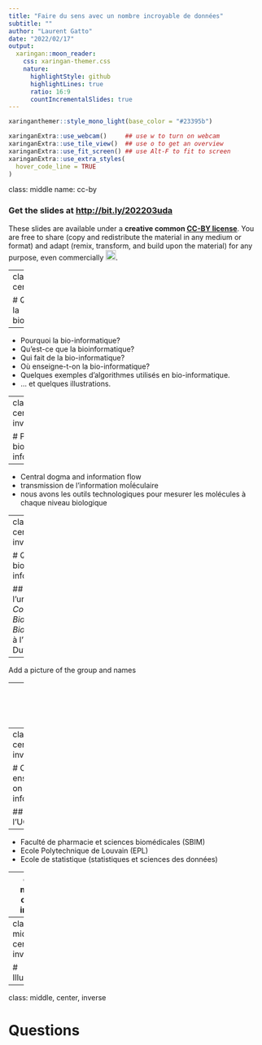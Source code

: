 ```yaml
---
title: "Faire du sens avec un nombre incroyable de données"
subtitle: ""
author: "Laurent Gatto"
date: "2022/02/17"
output:
  xaringan::moon_reader:
    css: xaringan-themer.css
    nature:
      highlightStyle: github
      highlightLines: true
      ratio: 16:9
      countIncrementalSlides: true
---
```


```r
xaringanthemer::style_mono_light(base_color = "#23395b")
```

```r
xaringanExtra::use_webcam()     ## use w to turn on webcam
xaringanExtra::use_tile_view()  ## use o to get an overview
xaringanExtra::use_fit_screen() ## use Alt-F to fit to screen
xaringanExtra::use_extra_styles(
  hover_code_line = TRUE
)
```


class: middle
name: cc-by

### Get the slides at [http://bit.ly/202203uda](http://bit.ly/202203uda)

These slides are available under a **creative common
[CC-BY license](http://creativecommons.org/licenses/by/4.0/)**. You are
free to share (copy and redistribute the material in any medium or
format) and adapt (remix, transform, and build upon the material) for
any purpose, even commercially
<img height="20px" alt="CC-BY" src="https://raw.githubusercontent.com/UCLouvain-CBIO/scp-teaching/main/img/cc1.jpg" />.


---
class: middle, center, inverse

# Qu'est-ce que la bioinformatique?

---

- Pourquoi la bio-informatique?
- Qu'est-ce que la bioinformatique?
- Qui fait de la bio-informatique?
- Où enseigne-t-on la bio-informatique?
- Quelques exemples d'algorithmes utilisés en bio-informatique.
- ... et quelques illustrations.


---
class: middle, center, inverse

# Pourquoi la bio-informatique?


---

- Central dogma and information flow
- transmission de l'information moĺéculaire
- nous avons les outils technologiques pour mesurer les molécules à
  chaque niveau biologique


---
class: middle, center, inverse

# Qui fait de la bio-informatique?

## (dans l'unité *Computational Biology and Bioinformatics* à l'institut de Duve)

---

Add a picture of the group and names

---
class: middle, center, inverse

## bio + info ou info + bio ?

---
class: middle, center, inverse

# Où enseigne-t-on la bio-informatique?

## (à l'UCLouvain)

---

- Faculté de pharmacie et sciences biomédicales (SBIM)
- Ecole Polytechnique de Louvain (EPL)
- Ecole de statistique (statistiques et sciences des données)


---
class: middle, center, inverse

# Quelques exemples d'algorithmes utilisés en bio-informatique.

## (le plat de consistence)

---
class: middle, center, inverse

# Illustrations

---
class: middle, center, inverse

# Questions
